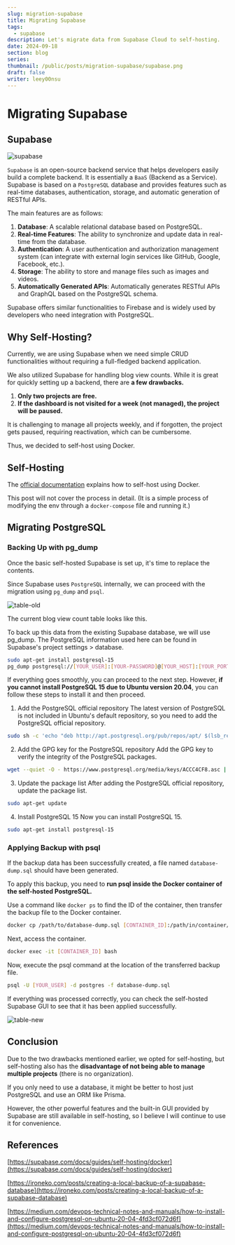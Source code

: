 ---
slug: migration-supabase
title: Migrating Supabase
tags:
  - supabase
description: Let's migrate data from Supabase Cloud to self-hosting.
date: 2024-09-18
section: blog
series:
thumbnail: /public/posts/migration-supabase/supabase.png
draft: false
writer: leey00nsu
---

# Migrating Supabase

## Supabase

![supabase](/public/posts/migration-supabase/supabase.png)

`Supabase` is an open-source backend service that helps developers easily build a complete backend. It is essentially a `BaaS` (Backend as a Service). Supabase is based on a `PostgreSQL` database and provides features such as real-time databases, authentication, storage, and automatic generation of RESTful APIs.

The main features are as follows:

1. **Database**: A scalable relational database based on PostgreSQL.
2. **Real-time Features**: The ability to synchronize and update data in real-time from the database.
3. **Authentication**: A user authentication and authorization management system (can integrate with external login services like GitHub, Google, Facebook, etc.).
4. **Storage**: The ability to store and manage files such as images and videos.
5. **Automatically Generated APIs**: Automatically generates RESTful APIs and GraphQL based on the PostgreSQL schema.

Supabase offers similar functionalities to Firebase and is widely used by developers who need integration with PostgreSQL.

## Why Self-Hosting?

Currently, we are using Supabase when we need simple CRUD functionalities without requiring a full-fledged backend application.

We also utilized Supabase for handling blog view counts. While it is great for quickly setting up a backend, there are **a few drawbacks.**

1. **Only two projects are free.**
2. **If the dashboard is not visited for a week (not managed), the project will be paused.**

It is challenging to manage all projects weekly, and if forgotten, the project gets paused, requiring reactivation, which can be cumbersome.

Thus, we decided to self-host using Docker.

## Self-Hosting

The [official documentation](https://supabase.com/docs/guides/self-hosting/docker) explains how to self-host using Docker.

This post will not cover the process in detail. (It is a simple process of modifying the env through a `docker-compose` file and running it.)

## Migrating PostgreSQL

### Backing Up with pg_dump

Once the basic self-hosted Supabase is set up, it's time to replace the contents.

Since Supabase uses `PostgreSQL` internally, we can proceed with the migration using `pg_dump` and `psql`.

![table-old](/public/posts/migration-supabase/table-old.png)

The current blog view count table looks like this.

To back up this data from the existing Supabase database, we will use pg_dump. The PostgreSQL information used here can be found in Supabase's project settings > database.

```bash title="pg_dump"
sudo apt-get install postgresql-15
pg_dump postgresql://[YOUR_USER]:[YOUR-PASSWORD]@[YOUR_HOST]:[YOUR_PORT]/postgres > database-dump.sql
```

If everything goes smoothly, you can proceed to the next step. However, **if you cannot install PostgreSQL 15 due to Ubuntu version 20.04**, you can follow these steps to install it and then proceed.

1. Add the PostgreSQL official repository
   The latest version of PostgreSQL is not included in Ubuntu's default repository, so you need to add the PostgreSQL official repository.

```bash title="Add PostgreSQL Official Repository Command"
sudo sh -c 'echo "deb http://apt.postgresql.org/pub/repos/apt/ $(lsb_release -cs)-pgdg main" > /etc/apt/sources.list.d/pgdg.list'
```

2. Add the GPG key for the PostgreSQL repository
   Add the GPG key to verify the integrity of the PostgreSQL packages.

```bash title="Add GPG Key for PostgreSQL Repository"
wget --quiet -O - https://www.postgresql.org/media/keys/ACCC4CF8.asc | sudo apt-key add -
```

3. Update the package list
   After adding the PostgreSQL official repository, update the package list.

```bash title="Update Package List"
sudo apt-get update
```

4. Install PostgreSQL 15
   Now you can install PostgreSQL 15.

```bash title="Install PostgreSQL 15"
sudo apt-get install postgresql-15
```

### Applying Backup with psql

If the backup data has been successfully created, a file named `database-dump.sql` should have been generated.

To apply this backup, you need to **run psql inside the Docker container of the self-hosted PostgreSQL.**

Use a command like `docker ps` to find the ID of the container, then transfer the backup file to the Docker container.

```bash title="Transfer File to Docker Container"
docker cp /path/to/database-dump.sql [CONTAINER_ID]:/path/in/container/
```

Next, access the container.

```bash title="Access Docker Container"
docker exec -it [CONTAINER_ID] bash
```

Now, execute the psql command at the location of the transferred backup file.

```bash title="psql"
psql -U [YOUR_USER] -d postgres -f database-dump.sql
```

If everything was processed correctly, you can check the self-hosted Supabase GUI to see that it has been applied successfully.

![table-new](/public/posts/migration-supabase/table-new.png)

## Conclusion

Due to the two drawbacks mentioned earlier, we opted for self-hosting, but self-hosting also has the **disadvantage of not being able to manage multiple projects** (there is no organization).

If you only need to use a database, it might be better to host just PostgreSQL and use an ORM like Prisma.

However, the other powerful features and the built-in GUI provided by Supabase are still available in self-hosting, so I believe I will continue to use it for convenience.

## References

[https://supabase.com/docs/guides/self-hosting/docker](https://supabase.com/docs/guides/self-hosting/docker)

[https://ironeko.com/posts/creating-a-local-backup-of-a-supabase-database](https://ironeko.com/posts/creating-a-local-backup-of-a-supabase-database)

[https://medium.com/devops-technical-notes-and-manuals/how-to-install-and-configure-postgresql-on-ubuntu-20-04-4fd3cf072d6f](https://medium.com/devops-technical-notes-and-manuals/how-to-install-and-configure-postgresql-on-ubuntu-20-04-4fd3cf072d6f)